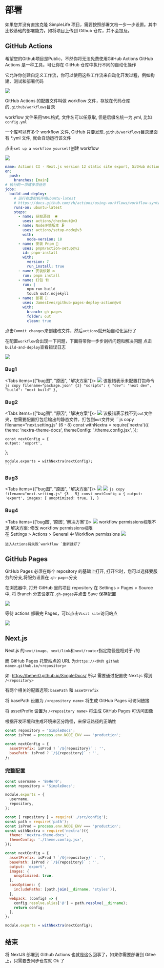 
# 部署

如果您并没有直接克隆 SimpleLife 项目，需要按照部署文档一步一步设置。其中比较基础的部署能力，如将项目上传到 Github 仓库，并不会提及。

## GitHub Actions

<Callout>
  希望您的Github项目是Public，不然你将无法免费使用GitHub Actions
</Callout>
GitHub Actions 是一种工具，可让你在 GitHub 仓库中执行不同的自动化操作

它允许你创建自定义工作流，你可以使用这些工作流来自动化开发过程，例如构建、测试和部署代码

<Image src="/images/actions.png" />

GitHub Actions 的配置文件叫做 workflow 文件，存放在代码仓库的`.github/workflows`目录

workflow 文件采用`YAML`格式, 文件名可以任意取, 但是后缀名统一为.yml, 比如`config.yml`

一个库可以有多个 workflow 文件, GitHub 只要发现`.github/workflows`目录里面有 \*.yml 文件, 就会自动运行该文件

点击`set up a workflow yourself`创建 workflow

<Image src="/images/workflow.png" />

```yml copy filename=".github/workflows/config.yml"
name: Actions CI - Next.js version 12 static site export, GitHub Actions Build and Deploy
on:
  push:
    branches: [main]
# 执行的一项或多项任务
jobs:
  build-and-deploy:
    # 运行在虚拟机环境ubuntu-latest
    # https://docs.github.com/zh/actions/using-workflows/workflow-syntax-for-github-actions#jobsjob_idruns-on
    runs-on: ubuntu-latest
    steps:
      - name: 获取源码  🛎️
        uses: actions/checkout@v3
      - name: Node环境版本 🗜️
        uses: actions/setup-node@v3
        with:
          node-version: 18
      - name: 安装 Pnpm 🧬
        uses: pnpm/action-setup@v2
        id: pnpm-install
        with:
          version: 7
          run_install: true
      - name: 安装依赖 ⚙️
        run: pnpm install
      - name: 打包 🏗️
        run: |
          npm run build
          touch out/.nojekyll
      - name: 部署 🚀
        uses: JamesIves/github-pages-deploy-action@v4
        with:
          branch: gh-pages
          folder: out
          clean: true
```

点击`Commit changes`来创建改文件，然后`actions`就开始自动化运行了

在配置`workflow`会出现一下问题，下面将带你一步步剖析问题和解决问题
点击`build-and-deploy`查看错误日志

<Image src="/images/build_deploy.png" />

### Bug1

<Tabs items={["bug图", "原因", "解决方案"]}>
  <Tab>
    <Image src='/images/yml_bug1.png'/>
  </Tab>
  <Tab>
    该报错表示未配置打包命令
  </Tab>
  <Tab>
    ```js copy filename="package.json" {3}
    "scripts": {
    "dev": "next dev",
    "build": "next build"
  },
    ```
  </Tab>
</Tabs>

### Bug2

<Tabs items={["bug图", "原因", "解决方案"]}>
  <Tab>
    <Image src='/images/yml_bug2.png'/>
  </Tab>
  <Tab>
    该报错表示找不到`out`文件夹，您需要配置打包后输出的静态文件，打包到`out`文件夹
  </Tab>
  <Tab>
    ```js copy filename="next.setting.js" {6 - 8}
    const withNextra = require('nextra')({
    theme: 'nextra-theme-docs',
    themeConfig: './theme.config.jsx',
  });

    const nextConfig = {
    output: 'export',

};

    module.exports = withNextra(nextConfig);
    ```

  </Tab>
</Tabs>

### Bug3

<Tabs items={["bug图", "原因", "解决方案"]}>
  <Tab>
    <Image src='/images/yml_bug3.png'/>
  </Tab>
  <Tab>
    <Image src='/images/fixed_bug3.png'/>
  </Tab>
  <Tab>
    ```js copy filename="next.setting.js" {3 - 5}
    const nextConfig = {
    output: 'export',
    images: {
    unoptimized: true,
  },
  }
    ```
  </Tab>
</Tabs>

### Bug4

<Tabs items={['bug图', '原因', '解决方案']}>
  <Tab>
    <Image src='/images/yml_bug4.png'/>
  </Tab>
  <Tab>workflow permissions权限不足</Tab>
  <Tab>
    解决方案: 修改 workflow permissions权限 <br/>
    在 Settings > Actions > General 中 Workflow permissions
    <Image src='/images/fixed_bug4.png'/>

    进入Actions将失败`workflow `重新就好了

  </Tab>
</Tabs>

## GitHub Pages

GitHub Pages 必须在每个 repository 的基础上打开, 打开它时，您可以选择要服务的分支,将服务设置在`.gh-pages`分支

在浏览器中, 打开 GitHub 里的项目 repository
在 Settings > Pages > Source 中, 将 Branch 分支设定在`.gh-pages`并点击 Save 保存配置

<Image src="/images/github_pages.png" />

等待 actions 部署完 Pages，可以点击`Visit site`访问站点

<Image src="/images/deploy_pages.png" />

## Next.js

Next.js 的`next/image`、`next/link`和`next/router`指定路径是相对于 /的

而 GitHub Pages 托管站点的 URL 为:`https://<你的 github name>.github.io/<repository>`

如: https://beher0.github.io/SimpleDocs/
所以 需要通过配置使 Next.js 得到 `/<repository>`

有两个相关的配置选项: `basePath` 和 `assetPrefix`

将 basePath 设置为 `/<repository name>` 将生成 GitHub Pages 可访问链接

将 assetPrefix 设置为 `/<repository name>` 将生成 GitHub Pages 可访问图像

根据开发环境和生成环境来区分路径，来保证路径的正确性

```js copy filename="next.setting.js"
const repository = 'SimpleDocs';
const isProd = process.env.NODE_ENV === 'production';

const nextConfig = {
  assetPrefix: isProd ? `/${repository}` : '',
  basePath: isProd ? `/${repository}` : '',
};
```

### 完整配置

```js copy filename="setting.js"
const username = 'BeHer0';
const repository = 'SimpleDocs';

module.exports = {
  username,
  repository,
};
```

```js copy filename="next.setting.js"
const { repository } = require('./src/config');
const path = require('path');
const isProd = process.env.NODE_ENV === 'production';
const withNextra = require('nextra')({
  theme: 'nextra-theme-docs',
  themeConfig: './theme.config.jsx',
});

const nextConfig = {
  assetPrefix: isProd ? `/${repository}` : '',
  basePath: isProd ? `/${repository}` : '',
  output: 'export',
  images: {
    unoptimized: true,
  },
  sassOptions: {
    includePaths: [path.join(__dirname, 'styles')],
  },
  webpack: (config) => {
    config.resolve.alias['@'] = path.resolve(__dirname);
    return config;
  },
};

module.exports = withNextra(nextConfig);
```

## 结束

将 NextJS 部署到 Github Actions 也就是这么回事了，如果你需要部署到 Gitee 上，只需要去同步仓库就 Ok 了
